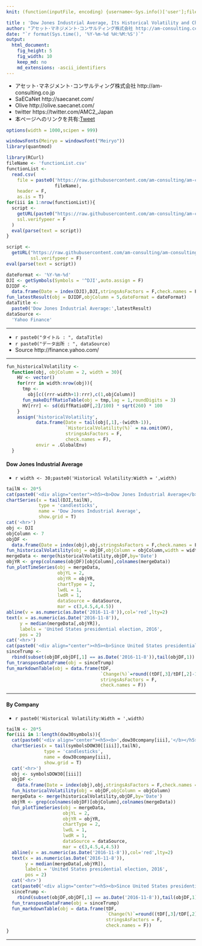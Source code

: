 ```yaml
---
knit: (function(inputFile, encoding) {username<-Sys.info()['user'];fileName<-'defaultPath.csv';pathToFile <-paste0('C:/Users/', username,'/Desktop/pathToCSV/');setwd(pathToFile);buf0<-read.csv(fileName,header = F,skip = 0,stringsAsFactor = F,check.names = F,fileEncoding = 'utf-8');timeStamp<-format(Sys.time(),'%Y%m%d%H%M%S');rmarkdown::render(inputFile, encoding = encoding, output_file = paste0('C:/Users/',username,buf0[2,1],'charts/','am-consulting.co.jp-DOW.html')) })

title : 'Dow Jones Industrial Average, Its Historical Volatility and Change since United States presidential election, 2016'
author: "アセット･マネジメント･コンサルティング株式会社 http://am-consulting.co.jp"
date: "`r format(Sys.time(), '%Y-%m-%d %H:%M:%S')`"
output: 
  html_document:
    fig_height: 5
    fig_width: 10
    keep_md: no
    md_extensions: -ascii_identifiers 
---
```

<link href="http://knowledgevault.saecanet.com/components/rmarkdown-html.css" rel="stylesheet">
<style>.main-container {max-width : 1000px;}</style>
<script src="http://knowledgevault.saecanet.com/components/JavascriptCode.js"></script>

- アセット･マネジメント･コンサルティング株式会社 http://am-consulting.co.jp
- SaECaNet http://saecanet.com/
- Olive http://olive.saecanet.com/
- twitter https://twitter.com/AMC2_Japan
- 本ページへのリンクを共有:<a href="https://twitter.com/share" class="twitter-share-button" data-via="AMC2_Japan" data-size="large">Tweet</a> <script>!function(d,s,id){var js,fjs=d.getElementsByTagName(s)[0],p=/^http:/.test(d.location)?'http':'https';if(!d.getElementById(id)){js=d.createElement(s);js.id=id;js.src=p+'://platform.twitter.com/widgets.js';fjs.parentNode.insertBefore(js,fjs);}}(document, 'script', 'twitter-wjs');</script>

```r
options(width = 1000,scipen = 999)
```

```r
windowsFonts(Meiryo = windowsFont("Meiryo"))
library(quantmod)
```

```r
library(RCurl)
fileName <- 'functionList.csv'
functionList <-
  read.csv(
    file = paste0('https://raw.githubusercontent.com/am-consulting/am-consulting.github.io/master/csv/',
                  fileName),
    header = F,
    as.is = T)
for(iii in 1:nrow(functionList)){
  script <- 
    getURL(paste0("https://raw.githubusercontent.com/am-consulting/am-consulting.github.io/master/", functionList[iii,1]),
    ssl.verifypeer = F
  )
  eval(parse(text = script))
}
```

```r
script <-
  getURL("https://raw.githubusercontent.com/am-consulting/am-consulting.github.io/master/importDOW30.r",
         ssl.verifypeer = F)
eval(parse(text = script))
```

```r
dateFormat <- '%Y-%m-%d'
DJI <- getSymbols(Symbols = '^DJI',auto.assign = F)
DJIDF <-
  data.frame(Date = index(DJI),DJI,stringsAsFactors = F,check.names = F,row.names = NULL)
fun_latestResult(obj = DJIDF,objColumn = 5,dateFormat = dateFormat)
dataTitle <-
  paste0('Dow Jones Industrial Average:',latestResult)
dataSource <-
  'Yahoo Finance'
```

***

- `r paste0("タイトル : ", dataTitle)`
- `r paste0("データ出所 : ", dataSource)`
- Source http://finance.yahoo.com/

***

```r
fun_historicalVolatility <- 
  function(obj, objColumn = 2, width = 30){
    HV <- vector()
    for(rrr in width:nrow(obj)){
      tmp <- 
        obj[c((rrr-width+1):rrr),c(1,objColumn)]
      fun_makeDiffRatioTable(obj = tmp,lag = 1,roundDigits = 3)
      HV[rrr] <- sd(diffRatioDF[,2]/100) * sqrt(260) * 100
    }
    assign('historicalVolatility',
           data.frame(Date = tail(obj[,1],-(width-1)),
                      `HistoricalVolatility(%)` = na.omit(HV),
                      stringsAsFactors = F,
                      check.names = F),
           envir = .GlobalEnv)
  }
```

#### Dow Jones Industrial Average

- `r width <- 30;paste0('Historical Volatility:Width = ',width)`

```r
tailN <- 20*5
cat(paste0('<div align="center"><h5><b>Dow Jones Industrial Average</b></h5></div>'))
chartSeries(x = tail(DJI,tailN),
            type = 'candlesticks',
            name = 'Dow Jones Industrial Average',
            show.grid = T)
cat('<hr>')
obj <- DJI
objColumn <- 7
objDF <-
  data.frame(Date = index(obj),obj,stringsAsFactors = F,check.names = F,row.names = NULL)
fun_historicalVolatility(obj = objDF,objColumn = objColumn,width = width)
mergeData <- merge(historicalVolatility,objDF,by='Date')
objYR <- grep(colnames(objDF)[objColumn],colnames(mergeData))
fun_plotTimeSeries(obj = mergeData,
                   objYL = 2,
                   objYR = objYR,
                   chartType = 2,
                   lwdL = 1,
                   lwdR = 1,
                   dataSource = dataSource,
                   mar = c(3,4.5,4,4.5))
abline(v = as.numeric(as.Date('2016-11-8')),col='red',lty=2)
text(x = as.numeric(as.Date('2016-11-8')),
     y = median(mergeData[,objYR]),
     labels = 'United States presidential election, 2016',
     pos = 2)
cat('<hr>')
cat(paste0('<div align="center"><h5><b>Since United States presidential election, 2016</b></h5></div>'))
sinceTrump <-
  rbind(subset(objDF,objDF[,1] == as.Date('2016-11-8')),tail(objDF,1))
fun_transposeDataFrame(obj = sinceTrump)
fun_markdownTable(obj = data.frame(tDF,
                                   `Change(%)`=round((tDF[,3]/tDF[,2]-1)*100,1),
                                   stringsAsFactors = F,
                                   check.names = F))
```

***
#### By Company

- `r paste0('Historical Volatility:Width = ',width)`

```r
tailN <- 20*5
for(iii in 1:length(dow30symbols)){
  cat(paste0('<div align="center"><h5><b>',dow30company[iii],'</b></h5></div>'))
  chartSeries(x = tail(symbolsDOW30[[iii]],tailN),
              type = 'candlesticks',
              name = dow30company[iii],
              show.grid = T)
  cat('<hr>')
  obj <- symbolsDOW30[[iii]]
  objDF <-
    data.frame(Date = index(obj),obj,stringsAsFactors = F,check.names = F,row.names = NULL)
  fun_historicalVolatility(obj = objDF,objColumn = objColumn)
  mergeData <- merge(historicalVolatility,objDF,by='Date')
  objYR <- grep(colnames(objDF)[objColumn],colnames(mergeData))
  fun_plotTimeSeries(obj = mergeData,
                     objYL = 2,
                     objYR = objYR,
                     chartType = 2,
                     lwdL = 1,
                     lwdR = 1,
                     dataSource = dataSource,
                     mar = c(3,4.5,4,4.5))
  abline(v = as.numeric(as.Date('2016-11-8')),col='red',lty=2)
  text(x = as.numeric(as.Date('2016-11-8')),
       y = median(mergeData[,objYR]),
       labels = 'United States presidential election, 2016',
       pos = 2)
  cat('<hr>')
  cat(paste0('<div align="center"><h5><b>Since United States presidential election, 2016</b></h5></div>'))
  sinceTrump <-
    rbind(subset(objDF,objDF[,1] == as.Date('2016-11-8')),tail(objDF,1))
  fun_transposeDataFrame(obj = sinceTrump)
  fun_markdownTable(obj = data.frame(tDF,
                                     `Change(%)`=round((tDF[,3]/tDF[,2]-1)*100,1),
                                     stringsAsFactors = F,
                                     check.names = F))
}
```

***
<script>MakeNegative();</script>
<script>
  (function(i,s,o,g,r,a,m){i['GoogleAnalyticsObject']=r;i[r]=i[r]||function(){
  (i[r].q=i[r].q||[]).push(arguments)},i[r].l=1*new Date();a=s.createElement(o),
  m=s.getElementsByTagName(o)[0];a.async=1;a.src=g;m.parentNode.insertBefore(a,m)
  })(window,document,'script','https://www.google-analytics.com/analytics.js','ga');

  ga('create', 'UA-3077339-5', 'auto');
  ga('send', 'pageview');

</script>
